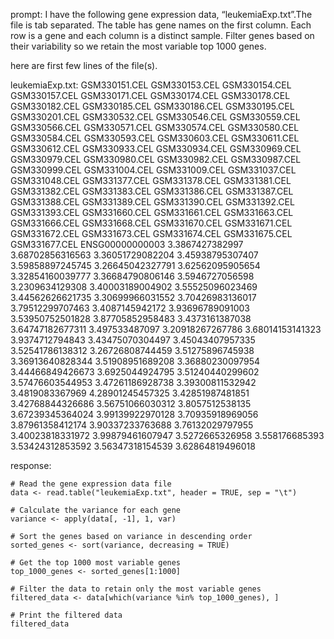 prompt:
I have the following gene expression data, "leukemiaExp.txt".The file is tab separated. The table has gene names on the first column. Each row is a gene and each column is a distinct sample.  Filter genes based on their variability so we retain the most variable top 1000 genes. 

here are first few lines of the file(s).

leukemiaExp.txt:
	GSM330151.CEL	GSM330153.CEL	GSM330154.CEL	GSM330157.CEL	GSM330171.CEL	GSM330174.CEL	GSM330178.CEL	GSM330182.CEL	GSM330185.CEL	GSM330186.CEL	GSM330195.CEL	GSM330201.CEL	GSM330532.CEL	GSM330546.CEL	GSM330559.CEL	GSM330566.CEL	GSM330571.CEL	GSM330574.CEL	GSM330580.CEL	GSM330584.CEL	GSM330593.CEL	GSM330603.CEL	GSM330611.CEL	GSM330612.CEL	GSM330933.CEL	GSM330934.CEL	GSM330969.CEL	GSM330979.CEL	GSM330980.CEL	GSM330982.CEL	GSM330987.CEL	GSM330999.CEL	GSM331004.CEL	GSM331009.CEL	GSM331037.CEL	GSM331048.CEL	GSM331377.CEL	GSM331378.CEL	GSM331381.CEL	GSM331382.CEL	GSM331383.CEL	GSM331386.CEL	GSM331387.CEL	GSM331388.CEL	GSM331389.CEL	GSM331390.CEL	GSM331392.CEL	GSM331393.CEL	GSM331660.CEL	GSM331661.CEL	GSM331663.CEL	GSM331666.CEL	GSM331668.CEL	GSM331670.CEL	GSM331671.CEL	GSM331672.CEL	GSM331673.CEL	GSM331674.CEL	GSM331675.CEL	GSM331677.CEL
ENSG00000000003	3.3867427382997	3.68702856316563	3.36051729082204	3.45938795307407	3.59858897245745	3.26645042327791	3.62562095905654	3.32854160039777	3.36684790806146	3.5946727056598	3.2309634129308	3.40003189004902	3.55525096023469	3.44562626621735	3.30699966031552	3.70426983136017	3.79512299707463	3.4087145942172	3.93696789091003	3.53950752501828	3.87705852958483	3.4373161387038	3.64747182677311	3.497533487097	3.20918267267786	3.68014153141323	3.9374712794843	3.43475070304497	3.45043407957335	3.52541786138312	3.26726808744459	3.51275896745938	3.36913640828344	3.51908951689208	3.36880230097954	3.44466849426673	3.6925044924795	3.51240440299602	3.57476603544953	3.47261186928738	3.39300811532942	3.4819083367969	4.28901245457325	3.42851987481851	3.42768844326686	3.56751066030312	3.8057512538135	3.67239345364024	3.99139922970128	3.70935918969056	3.87961358412174	3.90337233763688	3.76132029797955	3.40023818331972	3.99879461607947	3.5272665326958	3.558176685393	3.53424312853592	3.56347318154539	3.62864819496018


response:
```
# Read the gene expression data file
data <- read.table("leukemiaExp.txt", header = TRUE, sep = "\t")

# Calculate the variance for each gene
variance <- apply(data[, -1], 1, var)

# Sort the genes based on variance in descending order
sorted_genes <- sort(variance, decreasing = TRUE)

# Get the top 1000 most variable genes
top_1000_genes <- sorted_genes[1:1000]

# Filter the data to retain only the most variable genes
filtered_data <- data[which(variance %in% top_1000_genes), ]

# Print the filtered data
filtered_data
```
